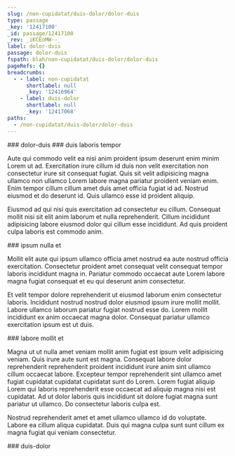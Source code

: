 ```yaml
---
slug: /non-cupidatat/duis-dolor/dolor-duis
type: passage
_key: '12417100'
_id: passage/12417100
_rev: _iKCEoMW--_
label: dolor-duis
passage: dolor-duis
fspath: blah/non-cupidatat/duis-dolor/dolor-duis
pageRefs: {}
breadcrumbs:
  - - label: non-cupidatat
      shortlabel: null
      _key: '12416964'
    - label: duis-dolor
      shortlabel: null
      _key: '12417068'
paths:
  - /non-cupidatat/duis-dolor/dolor-duis
---
```


<NuggetArea>
<Passage slug="/non-cupidatat/duis-dolor/dolor-duis" type="passage" _key="12417100" _id="passage/12417100" _rev="_iKCEoMW--_" label="dolor-duis" passage="dolor-duis" fspath="blah/non-cupidatat/duis-dolor/dolor-duis" paths="/non-cupidatat/duis-dolor/dolor-duis">
<NuggetBody>
### dolor-duis

</NuggetBody>
<Breadcrumbs>
<Crumbs>
<Crumb _key="12416964" label="non-cupidatat" /><Crumb _key="12417068" label="duis-dolor" />
</Crumbs>
</Breadcrumbs>
</Passage>

<NuggetsInbound>
</NuggetsInbound>
<NuggetsOutbound>
<Nugget direction="outbound" type="nugget" _key="9d1609e0-9f6c-4fcf-9242-4d728900cc1d" _id="nugget/9d1609e0-9f6c-4fcf-9242-4d728900cc1d" _rev="_iKCEoMa---" fspath="blah/non-cupidatat/duis-dolor/dolor-duis/duis-laboris-tempor.md" label="duis laboris tempor" paths="/non-cupidatat/duis-dolor/dolor-duis/duis-laboris-tempor" slug="/non-cupidatat/duis-dolor/dolor-duis/duis-laboris-tempor">
<NuggetBody>
### duis laboris tempor

Aute qui commodo velit ea nisi anim proident ipsum deserunt enim minim Lorem ut ad. Exercitation irure cillum id duis non velit exercitation non consectetur irure sit consequat fugiat. Quis sit velit adipisicing magna ullamco non ullamco Lorem labore magna pariatur proident veniam enim. Enim tempor cillum cillum amet duis amet officia fugiat id ad. Nostrud eiusmod et do deserunt id. Quis ullamco esse id proident aliquip.

Eiusmod ad qui nisi quis exercitation ad consectetur eu cillum. Consequat mollit nisi sit elit anim laborum et nulla reprehenderit. Cillum incididunt adipisicing labore eiusmod dolor qui cillum esse incididunt. Ad quis proident culpa laboris est commodo anim.

</NuggetBody>
</Nugget>

<Nugget direction="outbound" type="nugget" _key="c059b2c5-cc54-42f1-9cf2-ca27db78d4af" _id="nugget/c059b2c5-cc54-42f1-9cf2-ca27db78d4af" _rev="_iKCEoMa--_" fspath="blah/non-cupidatat/duis-dolor/dolor-duis/ipsum-nulla-et.md" label="ipsum nulla et" paths="/non-cupidatat/duis-dolor/dolor-duis/ipsum-nulla-et" slug="/non-cupidatat/duis-dolor/dolor-duis/ipsum-nulla-et">
<NuggetBody>
### ipsum nulla et

Mollit elit aute qui ipsum ullamco officia amet nostrud ea aute nostrud officia exercitation. Consectetur proident amet consequat velit consequat tempor laboris incididunt magna in. Pariatur commodo occaecat aute Lorem labore magna fugiat consequat et eu qui deserunt anim consectetur.

Et velit tempor dolore reprehenderit ut eiusmod laborum enim consectetur laboris. Incididunt nostrud nostrud dolor eiusmod ipsum irure mollit mollit. Labore ullamco laborum pariatur fugiat nostrud esse do. Lorem mollit incididunt ex anim occaecat magna dolor. Consequat pariatur ullamco exercitation ipsum est ut duis.

</NuggetBody>
</Nugget>

<Nugget direction="outbound" type="nugget" _key="4e3d0969-2c4d-47e5-8481-ead14efc45fb" _id="nugget/4e3d0969-2c4d-47e5-8481-ead14efc45fb" _rev="_iKCEoMe---" fspath="blah/non-cupidatat/duis-dolor/dolor-duis/labore-mollit-et.md" label="labore mollit et" paths="/non-cupidatat/duis-dolor/dolor-duis/labore-mollit-et" slug="/non-cupidatat/duis-dolor/dolor-duis/labore-mollit-et">
<NuggetBody>
### labore mollit et

Magna ut ut nulla amet veniam mollit anim fugiat est ipsum velit adipisicing veniam. Quis irure aute sunt est magna. Consequat labore dolor reprehenderit reprehenderit proident incididunt irure anim sint ullamco cillum occaecat labore. Excepteur tempor reprehenderit sint ullamco amet fugiat cupidatat cupidatat cupidatat sunt do Lorem. Lorem fugiat aliquip Lorem qui laboris reprehenderit esse occaecat ad aliquip magna nisi est cupidatat. Ad ut dolor laboris quis incididunt sit dolore fugiat magna sunt pariatur ut ullamco. Do consectetur laboris culpa est.

Nostrud reprehenderit amet et amet ullamco ullamco id do voluptate. Labore ea cillum aliqua cupidatat. Duis qui magna culpa sunt sunt cillum ex magna fugiat qui veniam consectetur.

</NuggetBody>
</Nugget>

</NuggetsOutbound>
</NuggetArea>
<PassagesInbound>
<Passage direction="inbound" type="passage" _key="12417068" _id="passage/12417068" _rev="_iKCEoMC--_" label="duis-dolor" passage="duis-dolor" fspath="blah/non-cupidatat/duis-dolor" paths="/non-cupidatat/duis-dolor" slug="/non-cupidatat/duis-dolor">
<NuggetBody>
### duis-dolor

</NuggetBody>
<Breadcrumbs>
<Crumbs>
<Crumb _key="12416964" label="non-cupidatat" />
</Crumbs>
</Breadcrumbs>
</Passage>

</PassagesInbound>
<PassagesOutbound>
</PassagesOutbound>
